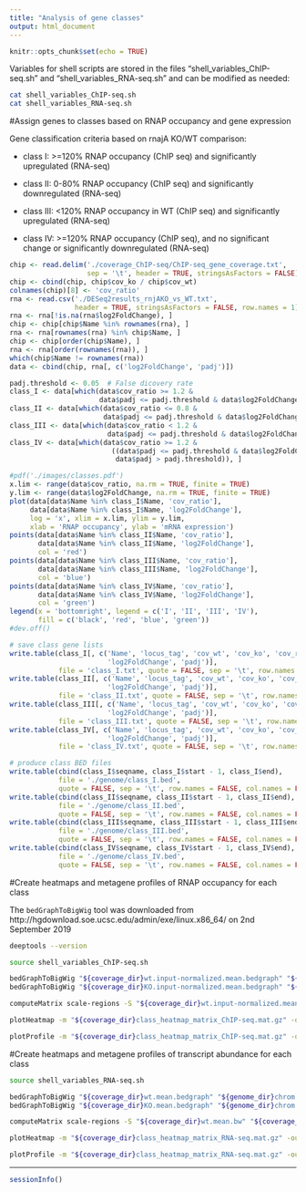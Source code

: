 ```yaml
---
title: "Analysis of gene classes"
output: html_document
---
```


```r
knitr::opts_chunk$set(echo = TRUE)
```

Variables for shell scripts are stored in the files "shell_variables_ChIP-seq.sh" and "shell_variables_RNA-seq.sh" and can be modified as needed:

```bash
cat shell_variables_ChIP-seq.sh
cat shell_variables_RNA-seq.sh
```

#Assign genes to classes based on RNAP occupancy and gene expression

Gene classification criteria based on rnajA KO/WT comparison:

* class I: >=120% RNAP occupancy (ChIP seq) and significantly upregulated (RNA-seq)

* class II: 0-80% RNAP occupancy (ChIP seq) and significantly downregulated (RNA-seq)

* class III: <120% RNAP occupancy in WT (ChIP seq) and significantly upregulated (RNA-seq)

* class IV: >=120% RNAP occupancy (ChIP seq), and no significant change or significantly downregulated (RNA-seq)

```r
chip <- read.delim('./coverage_ChIP-seq/ChIP-seq_gene_coverage.txt', 
                   sep = '\t', header = TRUE, stringsAsFactors = FALSE)
chip <- cbind(chip, chip$cov_ko / chip$cov_wt)
colnames(chip)[8] <- 'cov_ratio'
rna <- read.csv('./DESeq2results_rnjAKO_vs_WT.txt', 
                header = TRUE, stringsAsFactors = FALSE, row.names = 1)
rna <- rna[!is.na(rna$log2FoldChange), ]
chip <- chip[chip$Name %in% rownames(rna), ]
rna <- rna[rownames(rna) %in% chip$Name, ]
chip <- chip[order(chip$Name), ]
rna <- rna[order(rownames(rna)), ]
which(chip$Name != rownames(rna))
data <- cbind(chip, rna[, c('log2FoldChange', 'padj')])

padj.threshold <- 0.05  # False dicovery rate
class_I <- data[which(data$cov_ratio >= 1.2 & 
                      data$padj <= padj.threshold & data$log2FoldChange > 0), ]
class_II <- data[which(data$cov_ratio <= 0.8 & 
                       data$padj <= padj.threshold & data$log2FoldChange < 0), ]
class_III <- data[which(data$cov_ratio < 1.2 & 
                        data$padj <= padj.threshold & data$log2FoldChange > 0), ]
class_IV <- data[which(data$cov_ratio >= 1.2 & 
                         ((data$padj <= padj.threshold & data$log2FoldChange < 0) |
                          data$padj > padj.threshold)), ]

#pdf('./images/classes.pdf')
x.lim <- range(data$cov_ratio, na.rm = TRUE, finite = TRUE)
y.lim <- range(data$log2FoldChange, na.rm = TRUE, finite = TRUE)
plot(data[data$Name %in% class_I$Name, 'cov_ratio'], 
     data[data$Name %in% class_I$Name, 'log2FoldChange'],
     log = 'x', xlim = x.lim, ylim = y.lim, 
     xlab = 'RNAP occupancy', ylab = 'mRNA expression')
points(data[data$Name %in% class_II$Name, 'cov_ratio'], 
       data[data$Name %in% class_II$Name, 'log2FoldChange'], 
       col = 'red')
points(data[data$Name %in% class_III$Name, 'cov_ratio'], 
       data[data$Name %in% class_III$Name, 'log2FoldChange'], 
       col = 'blue')
points(data[data$Name %in% class_IV$Name, 'cov_ratio'], 
       data[data$Name %in% class_IV$Name, 'log2FoldChange'], 
       col = 'green')
legend(x = 'bottomright', legend = c('I', 'II', 'III', 'IV'), 
       fill = c('black', 'red', 'blue', 'green'))
#dev.off()

# save class gene lists
write.table(class_I[, c('Name', 'locus_tag', 'cov_wt', 'cov_ko', 'cov_ratio',
                        'log2FoldChange', 'padj')], 
            file = 'class_I.txt', quote = FALSE, sep = '\t', row.names = FALSE)
write.table(class_II[, c('Name', 'locus_tag', 'cov_wt', 'cov_ko', 'cov_ratio',
                        'log2FoldChange', 'padj')], 
            file = 'class_II.txt', quote = FALSE, sep = '\t', row.names = FALSE)
write.table(class_III[, c('Name', 'locus_tag', 'cov_wt', 'cov_ko', 'cov_ratio',
                        'log2FoldChange', 'padj')], 
            file = 'class_III.txt', quote = FALSE, sep = '\t', row.names = FALSE)
write.table(class_IV[, c('Name', 'locus_tag', 'cov_wt', 'cov_ko', 'cov_ratio',
                        'log2FoldChange', 'padj')], 
            file = 'class_IV.txt', quote = FALSE, sep = '\t', row.names = FALSE)

# produce class BED files
write.table(cbind(class_I$seqname, class_I$start - 1, class_I$end),
            file = './genome/class_I.bed', 
            quote = FALSE, sep = '\t', row.names = FALSE, col.names = FALSE)
write.table(cbind(class_II$seqname, class_II$start - 1, class_II$end),
            file = './genome/class_II.bed', 
            quote = FALSE, sep = '\t', row.names = FALSE, col.names = FALSE)
write.table(cbind(class_III$seqname, class_III$start - 1, class_III$end),
            file = './genome/class_III.bed', 
            quote = FALSE, sep = '\t', row.names = FALSE, col.names = FALSE)
write.table(cbind(class_IV$seqname, class_IV$start - 1, class_IV$end),
            file = './genome/class_IV.bed', 
            quote = FALSE, sep = '\t', row.names = FALSE, col.names = FALSE)
```

#Create heatmaps and metagene profiles of RNAP occupancy for each class

The `bedGraphToBigWig` tool was downloaded from http://hgdownload.soe.ucsc.edu/admin/exe/linux.x86_64/
on 2nd September 2019

```bash
deeptools --version
```

```bash
source shell_variables_ChIP-seq.sh

bedGraphToBigWig "${coverage_dir}wt.input-normalized.mean.bedgraph" "${genome_dir}chrom.sizes" "${coverage_dir}wt.input-normalized.mean.bw"
bedGraphToBigWig "${coverage_dir}KO.input-normalized.mean.bedgraph" "${genome_dir}chrom.sizes" "${coverage_dir}KO.input-normalized.mean.bw"

computeMatrix scale-regions -S "${coverage_dir}wt.input-normalized.mean.bw" "${coverage_dir}KO.input-normalized.mean.bw" -R "${genome_dir}class_I.bed" "${genome_dir}class_II.bed" "${genome_dir}class_III.bed" "${genome_dir}class_IV.bed" --beforeRegionStartLength 200 --regionBodyLength 1000 --afterRegionStartLength 200 --outFileName "${coverage_dir}class_heatmap_matrix_ChIP-seq.mat.gz" --outFileNameMatrix "${coverage_dir}class_heatmap_matrix_ChIP-seq.values.tab" --numberOfProcessors "${CPU}"

plotHeatmap -m "${coverage_dir}class_heatmap_matrix_ChIP-seq.mat.gz" -out "${image_dir}class_heatmap_ChIP-seq.svg" --colorMap Greys --zMax 2 --averageTypeSummaryPlot mean --labelRotation 45 --startLabel "ATG" --endLabel "stop" --regionsLabel "class I genes" "class II genes" "class III genes" "class IV genes" --samplesLabel "wt" "rnjA KO" --whatToShow "heatmap and colorbar"

plotProfile -m "${coverage_dir}class_heatmap_matrix_ChIP-seq.mat.gz" -out "${image_dir}class_profile_ChIP-seq.svg" --averageType mean --labelRotation 45 --startLabel "ATG" --endLabel "stop" --regionsLabel "class I" "class II" "class III" "class IV" --samplesLabel "wt" "rnjA KO" --yAxisLabel "RNAP occupancy" --plotTitle "average gene profiles"
```

#Create heatmaps and metagene profiles of transcript abundance for each class

```bash
source shell_variables_RNA-seq.sh

bedGraphToBigWig "${coverage_dir}wt.mean.bedgraph" "${genome_dir}chrom.sizes" "${coverage_dir}wt.mean.bw"
bedGraphToBigWig "${coverage_dir}KO.mean.bedgraph" "${genome_dir}chrom.sizes" "${coverage_dir}KO.mean.bw"

computeMatrix scale-regions -S "${coverage_dir}wt.mean.bw" "${coverage_dir}KO.mean.bw" -R "${genome_dir}class_I.bed" "${genome_dir}class_II.bed" "${genome_dir}class_III.bed" "${genome_dir}class_IV.bed" --beforeRegionStartLength 200 --regionBodyLength 1000 --afterRegionStartLength 200 --outFileName "${coverage_dir}class_heatmap_matrix_RNA-seq.mat.gz" --outFileNameMatrix "${coverage_dir}class_heatmap_matrix_RNA-seq.values.tab" --numberOfProcessors "${CPU}"

plotHeatmap -m "${coverage_dir}class_heatmap_matrix_RNA-seq.mat.gz" -out "${image_dir}class_heatmap_RNA-seq.svg" --colorMap Greys --zMax 20 --averageTypeSummaryPlot mean --labelRotation 45 --startLabel "ATG" --endLabel "stop" --regionsLabel "class I genes" "class II genes" "class III genes" "class IV genes" --samplesLabel "wt" "rnjA KO" --whatToShow "heatmap and colorbar"

plotProfile -m "${coverage_dir}class_heatmap_matrix_RNA-seq.mat.gz" -out "${image_dir}class_profile_RNA-seq.svg" --averageType mean --labelRotation 45 --startLabel "ATG" --endLabel "stop" --regionsLabel "class I" "class II" "class III" "class IV" --samplesLabel "wt" "rnjA KO" --yAxisLabel "transcript abundance" --plotTitle "average gene profiles"
```

***

```r
sessionInfo()
```